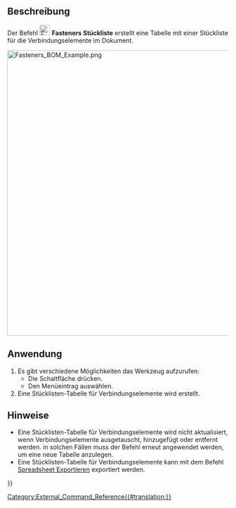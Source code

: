 <languages/>

{{Docnav/de
|[[Fasteners_MatchTypeOuter/de|AuswahlNachAußenmaß]]
|[[Fasteners_ScrewCalculator/de|Schraubenrechner]]
|[[Fasteners_Workbench/de|Fasteners]]
|IconL=Fasteners_MatchTypeOuter.svg
|IconR=Fasteners_ScrewCalculator.svg
|IconC=Fasteners_workbench_icon.svg
}}

{{GuiCommand/de
|Name=Fasteners BOM
|Name/de=Fasteners Stückliste
|MenuLocation=Fasteners → Generate BOM
|Workbenches=[[Fasteners_Workbench/de|Fasteners]]
|SeeAlso=[[Spreadsheet_Workbench/de|Spreadsheet]]
}}

<span id="Description"></span>
==Beschreibung==

Der Befehl [[Image:Fasteners_BOM.svg|24px]] '''Fasteners Stückliste''' erstellt eine Tabelle mit einer Stückliste für die Verbindungselemente im Dokument.

[[Image:Fasteners_BOM_Example.png|650px]]
{{Caption|Ein Modell mit einer Stücklisten-Tabelle für Verbindungselemente.}}

<span id="Usage"></span>
==Anwendung==

# Es gibt verschiedene Möglichkeiten das Werkzeug aufzurufen:
#* Die Schaltfläche {{Button|[[Image:Fasteners_BOM.svg|16px]] [[Fasteners_BOM/de|Stückliste erstellen]]}} drücken.
#* Den Menüeintrag {{MenuCommand|Fasteners → [[Image:Fasteners_BOM.svg|16px]] Stückliste erstellen}} auswählen.
# Eine Stücklisten-Tabelle für Verbindungselemente wird erstellt.

<span id="Notes"></span>
==Hinweise==

* Eine Stücklisten-Tabelle für Verbindungselemente wird nicht aktualisiert, wenn Verbindungselemente ausgetauscht, hinzugefügt oder entfernt werden. in solchen Fällen muss der Befehl erneut angewendet werden, um eine neue Tabelle anzulegen.
* Eine Stücklisten-Tabelle für Verbindungselemente kann mit dem Befehl [[Spreadsheet_Export/de|Spreadsheet Exportieren]] exportiert werden.


{{Docnav/de
|[[Fasteners_MatchTypeOuter/de|AuswahlNachAußenmaß]]
|[[Fasteners_ScrewCalculator/de|Schraubenrechner]]
|[[Fasteners_Workbench/de|Fasteners]]
|IconL=Fasteners_MatchTypeOuter.svg
|IconR=Fasteners_ScrewCalculator.svg
|IconC=Fasteners_workbench_icon.svg
}}

[[Category:External_Command_Reference{{#translation:}}]]
{{Fasteners_Tools_navi{{#translation:}}}}